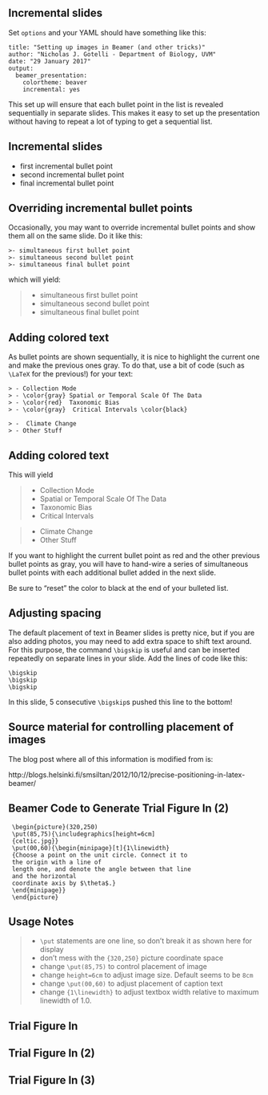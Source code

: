 ## Incremental slides

Set `options` and your YAML should have  something like this:

```
title: "Setting up images in Beamer (and other tricks)"
author: "Nicholas J. Gotelli - Department of Biology, UVM"
date: "29 January 2017"
output:
  beamer_presentation:
    colortheme: beaver
    incremental: yes
```
This set up will ensure that each bullet point in the list is revealed sequentially in separate slides. This makes it easy to set up the presentation without having to repeat a lot of typing to get a sequential list.

## Incremental slides
- first incremental bullet point
- second incremental bullet point
- final incremental bullet point

## Overriding incremental bullet points

Occasionally, you may want to override incremental bullet points and show them all on the same slide. Do it like this:

```
>- simultaneous first bullet point
>- simultaneous second bullet point
>- simultaneous final bullet point
```
which will yield:

>- simultaneous first bullet point
>- simultaneous second bullet point
>- simultaneous final bullet point

## Adding colored text

As bullet points are shown sequentially, it is nice to highlight the current one and make the previous ones gray. To do that, use a bit of \LaTeX code (such as `\LaTeX` for the previous!) for your text:

```
> - Collection Mode 
> - \color{gray} Spatial or Temporal Scale Of The Data 
> - \color{red}  Taxonomic Bias 
> - \color{gray}  Critical Intervals \color{black}

> -  Climate Change 
> - Other Stuff

```
## Adding colored text

This will yield

> - Collection Mode 
> - \color{gray} Spatial or Temporal Scale Of The Data 
> - \color{red}  Taxonomic Bias 
> - \color{gray}  Critical Intervals \color{black}

> -  Climate Change 
> - Other Stuff

If you want to highlight the current bullet point as \color{red} red \color{black} and the other previous bullet points as \color{gray} gray\color{black}, you will have to hand-wire a series of simultaneous bullet points with each additional bullet added in the next slide.

Be sure to "reset" the color to black at the end of your bulleted list.

## Adjusting spacing

The default placement of text in Beamer slides is pretty nice, but if you are also adding photos, you may need to add extra space to shift text around. For this purpose, the \LaTeX command `\bigskip` is useful and can be inserted repeatedly on separate lines in your slide. Add the lines of code like this:
```
\bigskip
\bigskip
\bigskip
```
\bigskip
\bigskip
\bigskip
\bigskip
\bigskip

In this slide, 5 consecutive `\bigskip`s pushed this line to the bottom! 

## Source material for controlling placement of images
The blog post where all of this information is modified from is:

http://blogs.helsinki.fi/smsiltan/2012/10/12/precise-positioning-in-latex-beamer/

## Beamer Code to Generate Trial Figure In \LaTeX (2)


```
 \begin{picture}(320,250)
 \put(85,75){\includegraphics[height=6cm]
 {celtic.jpg}}
 \put(00,60){\begin{minipage}[t]{1\linewidth}
 {Choose a point on the unit circle. Connect it to 
 the origin with a line of 
 length one, and denote the angle between that line 
 and the horizontal 
 coordinate axis by $\theta$.}
 \end{minipage}}
 \end{picture}

```
## Usage Notes
> - `\put` statements are one line, so don't break it as shown here for display
> - don't mess with the `{320,250}` picture coordinate space
> - change `\put(85,75)` to control placement of image
> - change `height=6cm` to adjust image size. Default seems to be `8cm`
> - change `\put(00,60)` to adjust placement of caption text
> - change `{1\linewidth}` to adjust textbox width relative to maximum linewidth of 1.0.


## Trial Figure In \LaTeX

 \begin{picture}(320,250)
 \put(65,20){\includegraphics[height=8cm]{celtic.jpg}}
 \put(00,50){\begin{minipage}[t]{1\linewidth}
 \end{minipage}}
 \end{picture}
 
## Trial Figure In \LaTeX (2)

 \begin{picture}(320,250)
 \put(85,75){\includegraphics[height=6cm]{bullock_cart.jpg}}
 \put(00,60){\begin{minipage}[t]{1\linewidth}
 {Choose a point on the unit circle. Connect it to the origin with a line of length one, and denote the angle between that line and the horizontal coordinate axis by $\theta$.}
 \end{minipage}}
 \end{picture}
 
## Trial Figure In \LaTeX (3)

 \begin{picture}(320,250)
 \put(0,20){\includegraphics[height=8cm]{celtic.jpg}}
 \put(180,180){\begin{minipage}[t]{0.4\linewidth}
 {Choose a point on the unit circle. Connect it to the origin with a line of length one, and denote the angle between that line and the horizontal coordinate axis by $\theta$.}
 \end{minipage}}
 \end{picture}
 
